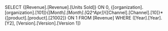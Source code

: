 SELECT {[Revenue].[Revenue].[Units Sold]} ON 0, {[organization].[organization].[101]}*{[Month].[Month].[Q2^Apr]}*{[Channel].[Channel].[10]}*{[product].[product].[21002]} ON 1 FROM [Revenue] WHERE ([Year].[Year].[Y2], [Version].[Version].[Version 1])
